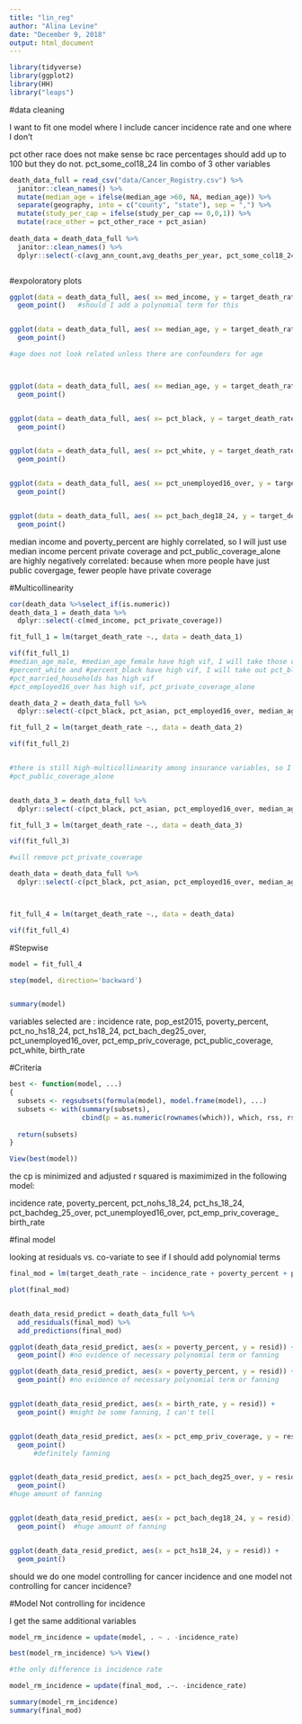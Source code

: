 ```yaml
---
title: "lin_reg"
author: "Alina Levine"
date: "December 9, 2018"
output: html_document
---
```



```r
library(tidyverse)
library(ggplot2)
library(HH)
library("leaps")
```



#data cleaning

I want to fit one model where I include cancer incidence rate and one where I don't 

pct other race does not make sense bc race percentages should add up to 100 but they do not. pct_some_col18_24 lin combo of 3 other variables

```r

death_data_full = read_csv("data/Cancer_Registry.csv") %>%
  janitor::clean_names() %>%
  mutate(median_age = ifelse(median_age >60, NA, median_age)) %>%
  separate(geography, into = c("county", "state"), sep = ",") %>%
  mutate(study_per_cap = ifelse(study_per_cap == 0,0,1)) %>%
  mutate(race_other = pct_other_race + pct_asian)
  
death_data = death_data_full %>%
  janitor::clean_names() %>%
  dplyr::select(-c(avg_ann_count,avg_deaths_per_year, pct_some_col18_24, binned_inc, county, incidence_rate, pct_asian))



```


#expoloratory plots

```r

ggplot(data = death_data_full, aes( x= med_income, y = target_death_rate)) +
  geom_point()   #should I add a polynomial term for this


ggplot(data = death_data_full, aes( x= median_age, y = target_death_rate)) +
  geom_point()

#age does not look related unless there are confounders for age



ggplot(data = death_data_full, aes( x= median_age, y = target_death_rate)) +
  geom_point()


ggplot(data = death_data_full, aes( x= pct_black, y = target_death_rate)) +
  geom_point()


ggplot(data = death_data_full, aes( x= pct_white, y = target_death_rate)) +
  geom_point()


ggplot(data = death_data_full, aes( x= pct_unemployed16_over, y = target_death_rate)) +
  geom_point() 


ggplot(data = death_data_full, aes( x= pct_bach_deg18_24, y = target_death_rate)) +
  geom_point() 


```



median income and poverty_percent are highly correlated, so I will just use median income
percent private coverage and pct_public_coverage_alone are highly negatively correlated: because when more people have just public covergage, fewer people have private coverage

#Multicollinearity

```r
cor(death_data %>%select_if(is.numeric))
death_data_1 = death_data %>%
  dplyr::select(-c(med_income, pct_private_coverage))

fit_full_1 = lm(target_death_rate ~., data = death_data_1)

vif(fit_full_1)
#median_age_male, #median_age_female have high vif, I will take those out and just use median age
#percent_white and #percent_black have high vif, I will take out pct_black
#pct_married_households has high vif
#pct_employed16_over has high vif, pct_private_coverage_alone

death_data_2 = death_data_full %>%
  dplyr::select(-c(pct_black, pct_asian, pct_employed16_over, median_age_male, median_age_female, pct_married_households, avg_ann_count,avg_deaths_per_year, pct_some_col18_24, pct_other_race, binned_inc, county, med_income, pct_hs25_over, pct_private_coverage_alone))

fit_full_2 = lm(target_death_rate ~., data = death_data_2)

vif(fit_full_2)


#there is still high-multicollinearity among insurance variables, so I will remove 
#pct_public_coverage_alone


death_data_3 = death_data_full %>%
  dplyr::select(-c(pct_black, pct_asian, pct_employed16_over, median_age_male, median_age_female, pct_married_households, avg_ann_count,avg_deaths_per_year, pct_some_col18_24, pct_other_race, binned_inc, county, med_income, pct_hs25_over, pct_private_coverage_alone, pct_public_coverage_alone))

fit_full_3 = lm(target_death_rate ~., data = death_data_3)

vif(fit_full_3)

#will remove pct_private_coverage

death_data = death_data_full %>%
  dplyr::select(-c(pct_black, pct_asian, pct_employed16_over, median_age_male, median_age_female, pct_married_households, avg_ann_count,avg_deaths_per_year, pct_some_col18_24, pct_other_race, binned_inc, geography, med_income, pct_hs25_over, pct_private_coverage_alone, pct_public_coverage_alone, pct_private_coverage))



fit_full_4 = lm(target_death_rate ~., data = death_data)

vif(fit_full_4)

```


#Stepwise

```r
model = fit_full_4

step(model, direction='backward')


summary(model)


```
variables selected are : incidence rate, pop_est2015, poverty_percent, pct_no_hs18_24, pct_hs18_24, pct_bach_deg25_over, pct_unemployed16_over, pct_emp_priv_coverage, pct_public_coverage, pct_white, birth_rate


#Criteria

```r

best <- function(model, ...) 
{
  subsets <- regsubsets(formula(model), model.frame(model), ...)
  subsets <- with(summary(subsets),
                  cbind(p = as.numeric(rownames(which)), which, rss, rsq, adjr2, cp, bic))
  
  return(subsets)
}  

View(best(model))
```

the cp is minimized and adjusted r squared is maximimized in the following model:

incidence rate, poverty_percent, pct_nohs_18_24, pct_hs_18_24, pct_bachdeg_25_over, pct_unemployed16_over, pct_emp_priv_coverage_ birth_rate 

#final model

looking at residuals vs. co-variate to see if I should add polynomial terms

```r
final_mod = lm(target_death_rate ~ incidence_rate + poverty_percent + pct_no_hs18_24 + pct_hs18_24 + pct_bach_deg18_24 + pct_bach_deg25_over + pct_unemployed16_over + pct_emp_priv_coverage + birth_rate, data = death_data_full)

plot(final_mod)


death_data_resid_predict = death_data_full %>% 
  add_residuals(final_mod) %>% 
  add_predictions(final_mod)

ggplot(death_data_resid_predict, aes(x = poverty_percent, y = resid)) +
  geom_point() #no evidence of necessary polynomial term or fanning

ggplot(death_data_resid_predict, aes(x = poverty_percent, y = resid)) +
  geom_point() #no evidence of necessary polynomial term or fanning


ggplot(death_data_resid_predict, aes(x = birth_rate, y = resid)) +
  geom_point() #might be some fanning, I can't tell


ggplot(death_data_resid_predict, aes(x = pct_emp_priv_coverage, y = resid)) +
  geom_point() 
      #definitely fanning


ggplot(death_data_resid_predict, aes(x = pct_bach_deg25_over, y = resid)) +
  geom_point() 
#huge amount of fanning


ggplot(death_data_resid_predict, aes(x = pct_bach_deg18_24, y = resid)) +
  geom_point()  #huge amount of fanning


ggplot(death_data_resid_predict, aes(x = pct_hs18_24, y = resid)) +
  geom_point() 

```



should we do one model controlling for cancer incidence and one model not controlling for cancer incidence?


#Model Not controlling for incidence

I get the same additional variables

```r


model_rm_incidence = update(model, . ~ . -incidence_rate)

best(model_rm_incidence) %>% View()

#the only difference is incidence rate 

model_rm_incidence = update(final_mod, .~. -incidence_rate)

summary(model_rm_incidence)
summary(final_mod)



```


